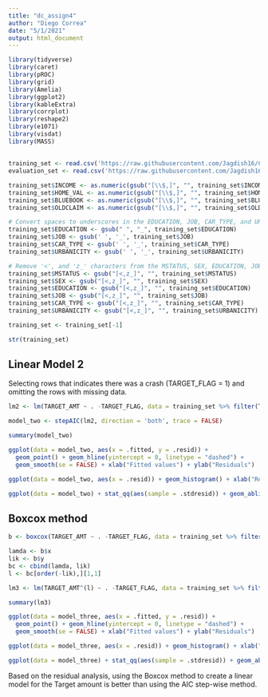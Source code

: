 ---
title: "dc_assign4"
author: "Diego Correa"
date: "5/1/2021"
output: html_document
---

```{r setup, include=FALSE}
library(tidyverse)
library(caret)
library(pROC)
library(grid)
library(Amelia)
library(ggplot2)
library(kableExtra)
library(corrplot)
library(reshape2)
library(e1071)
library(visdat)
library(MASS)
```

## 

```{r cars}
training_set <- read.csv('https://raw.githubusercontent.com/Jagdish16/CUNY_DATA_621/main/homework_4/insurance_training_data.csv')
evaluation_set <- read.csv('https://raw.githubusercontent.com/Jagdish16/CUNY_DATA_621/main/homework_4/insurance-evaluation-data.csv')
```

```{r}
training_set$INCOME <- as.numeric(gsub("[\\$,]", "", training_set$INCOME))
training_set$HOME_VAL <- as.numeric(gsub("[\\$,]", "", training_set$HOME_VAL))
training_set$BLUEBOOK <- as.numeric(gsub("[\\$,]", "", training_set$BLUEBOOK))
training_set$OLDCLAIM <- as.numeric(gsub("[\\$,]", "", training_set$OLDCLAIM))

# Convert spaces to underscores in the EDUCATION, JOB, CAR_TYPE, and URBANICITY columns.
training_set$EDUCATION <- gsub(" ", "_", training_set$EDUCATION)
training_set$JOB <- gsub(' ', '_', training_set$JOB)
training_set$CAR_TYPE <- gsub(' ', '_', training_set$CAR_TYPE) 
training_set$URBANICITY <- gsub(' ', '_', training_set$URBANICITY)

# Remove '<', and 'z_' characters from the MSTATUS, SEX, EDUCATION, JOB, CAR_TYPE, and URBANICITY columns.  
training_set$MSTATUS <- gsub("[<,z_]", "", training_set$MSTATUS)
training_set$SEX <- gsub("[<,z_]", "", training_set$SEX)
training_set$EDUCATION <- gsub("[<,z_]", "", training_set$EDUCATION)
training_set$JOB <- gsub("[<,z_]", "", training_set$JOB)
training_set$CAR_TYPE <- gsub("[<,z_]", "", training_set$CAR_TYPE) 
training_set$URBANICITY <- gsub("[<,z_]", "", training_set$URBANICITY)

training_set <- training_set[-1]

str(training_set)
```

## Linear Model 2

Selecting rows that indicates there was a crash (TARGET_FLAG = 1) and omitting the rows with missing data.

```{r pressure, echo=FALSE}
lm2 <- lm(TARGET_AMT ~ . -TARGET_FLAG, data = training_set %>% filter(TARGET_FLAG == 1) %>% drop_na())

model_two <- stepAIC(lm2, direction = 'both', trace = FALSE)

summary(model_two)
```





```{r}
ggplot(data = model_two, aes(x = .fitted, y = .resid)) +
  geom_point() + geom_hline(yintercept = 0, linetype = "dashed") +
  geom_smooth(se = FALSE) + xlab("Fitted values") + ylab("Residuals")

ggplot(data = model_two, aes(x = .resid)) + geom_histogram() + xlab("Residuals")

ggplot(data = model_two) + stat_qq(aes(sample = .stdresid)) + geom_abline()
```

## Boxcox method


```{r}
b <- boxcox(TARGET_AMT ~ . -TARGET_FLAG, data = training_set %>% filter(TARGET_FLAG == 1))
```




```{r}
lamda <- b$x
lik <- b$y
bc <- cbind(lamda, lik)
l <- bc[order(-lik),][1,1]

lm3 <- lm(TARGET_AMT^(l) ~ . -TARGET_FLAG, data = training_set %>% filter(TARGET_FLAG == 1))

summary(lm3)
```

```{r}
ggplot(data = model_three, aes(x = .fitted, y = .resid)) +
  geom_point() + geom_hline(yintercept = 0, linetype = "dashed") +
  geom_smooth(se = FALSE) + xlab("Fitted values") + ylab("Residuals")

ggplot(data = model_three, aes(x = .resid)) + geom_histogram() + xlab("Residuals")

ggplot(data = model_three) + stat_qq(aes(sample = .stdresid)) + geom_abline()
```


Based on the residual analysis, using the Boxcox method to create a linear model for the Target amount is better than using the AIC step-wise method.









